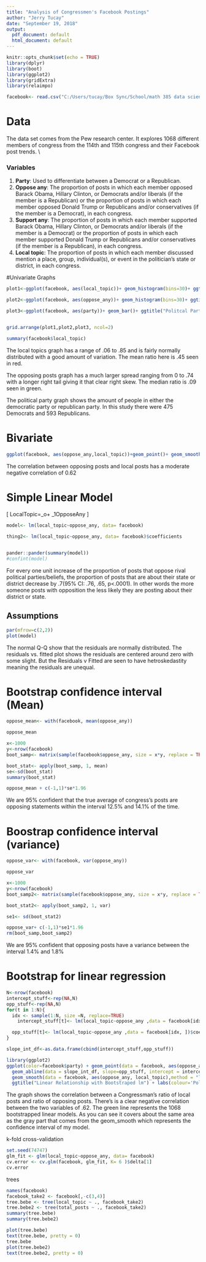 ```yaml
---
title: "Analysis of Congressmen's Facebook Postings"
author: "Jerry Tucay"
date: "September 19, 2018"
output:
  pdf_document: default
  html_document: default
---
```


```r
knitr::opts_chunk$set(echo = TRUE)
library(dplyr)
library(boot)
library(ggplot2)
library(gridExtra)
library(relaimpo)

facebook<- read.csv("C:/Users/tucay/Box Sync/School/math 385 data science/Congressional-Rhetoric-on-Facebook-2015-2017-Estimated-Support-Opposition-and-Local-Topics/facebook_poli.csv")

```

# Data 

The data set comes from the Pew research center. It explores 1068 different members of congress from the 114th and 115th congress and their Facebook post trends.
\\

### Variables

1.	$\textbf{Party}$: Used to differentiate between a Democrat or a Republican.
2.	$\textbf{Oppose any}$: The proportion of posts in which each member opposed Barack Obama, Hillary Clinton, or Democrats and/or liberals (if the member is a Republican) or the proportion of posts in which each member opposed Donald Trump or Republicans and/or conservatives (if the member is a Democrat), in each congress.
3.	$\textbf{Support any}$: The proportion of posts in which each member supported Barack Obama, Hillary Clinton, or Democrats and/or liberals (if the member is a Democrat) or the proportion of posts in which each member supported Donald Trump or Republicans and/or conservatives (if the member is a Republican), in each congress.
4.	$\textbf{Local topic}$: The proportion of posts in which each member discussed mention a place, group, individual(s), or event in the politician's state or district, in each congress.

#Univariate Graphs


```r

plot1<-ggplot(facebook, aes(local_topic))+ geom_histogram(bins=30)+ ggtitle("Local Topic")+ geom_vline(xintercept = mean(facebook$local_topic), color="red")+ geom_vline( xintercept=median(facebook$local_topic), color="green")

plot2<-ggplot(facebook, aes(oppose_any))+ geom_histogram(bins=30)+ ggtitle("Opposing posts")+ geom_vline(xintercept = mean(facebook$oppose_any), color="red")+ geom_vline( xintercept=median(facebook$oppose_any), color="green")

plot3<-ggplot(facebook, aes(party))+ geom_bar()+ ggtitle("Politcal Party")


grid.arrange(plot1,plot2,plot3, ncol=2)

summary(facebook$local_topic)
```

The local topics graph has a range of .06 to .85 and is fairly normally distributed with a good amount of variation. The mean ratio here is .45 seen in red. 

The opposing posts graph has a much larger spread ranging from 0 to .74 with a longer right tail giving it that clear right skew. The median ratio is .09 seen in green.

The political party graph shows the amount of people in either the democratic party or republican party. In this study there were 475 Democrats and 593 Republicans.

# Bivariate

```r
ggplot(facebook, aes(oppose_any,local_topic))+geom_point()+ geom_smooth(method = "lm")+ggtitle("Linear Relationship")
```

The correlation between opposing posts and local posts has a moderate negative correlation of 0.62



# Simple Linear Model

\[
  LocalTopic=\beta_o+ \beta_1OpposeAny 
\]


```r
model<- lm(local_topic~oppose_any, data= facebook)

thing2<- lm(local_topic~oppose_any, data= facebook)$coefficients


pander::pander(summary(model))
#confint(model)

```

For every one unit increase of the proportion of posts that oppose rival political parties/beliefs, the proportion of posts that are about their state or district decrease by .7(95% CI: .76, .65, p<.0001).
In other words the more someone posts with opposition the less likely they are posting about their district or state.

\pagebreak

## Assumptions

```r
par(mfrow=c(2,2))
plot(model)
```

The normal Q-Q show that the residuals are normally distributed. The residuals vs. fitted plot shows the residuals are centered around zero with some slight. But the Residuals v Fitted are seen to have hetroskedastity meaning the residuals are unequal.

# Bootstrap confidence interval (Mean)
```r
oppose_mean<- with(facebook, mean(oppose_any))

oppose_mean

x<-1000
y<-nrow(facebook)
boot_samp<- matrix(sample(facebook$oppose_any, size = x*y, replace = TRUE),x,y)

boot_stat<- apply(boot_samp, 1, mean)
se<-sd(boot_stat)
summary(boot_stat)

oppose_mean + c(-1,1)*se*1.96

```
We are 95% confident that the true average of congress's posts are opposing statements within the interval 12.5% and 14.1% of the time.

# Boostrap confidence interval (variance)

```r
oppose_var<- with(facebook, var(oppose_any))

oppose_var

x<-1000
y<-nrow(facebook)
boot_samp2<- matrix(sample(facebook$oppose_any, size = x*y, replace = TRUE),x,y)

boot_stat2<- apply(boot_samp2, 1, var)

se1<- sd(boot_stat2)

oppose_var+ c(-1,1)*se1*1.96
rm(boot_samp,boot_samp2)
```

We are 95% confident that opposing posts have a variance between the interval 1.4% and 1.8%

\pagebreak

# Bootstrap for linear regression


```r
N<-nrow(facebook)
intercept_stuff<-rep(NA,N)
opp_stuff<-rep(NA,N)
for(t in 1:N){
  idx <- sample(1:N, size =N, replace=TRUE)
    intercept_stuff[t]<- lm(local_topic~oppose_any ,data = facebook[idx, ])$coefficient[1] 

  opp_stuff[t]<- lm(local_topic~oppose_any ,data = facebook[idx, ])$coefficient[2] 
}

slope_int_df<-as.data.frame(cbind(intercept_stuff,opp_stuff))

```


```r
library(ggplot2)
ggplot(color=facebook$party) + geom_point(data = facebook, aes(oppose_any, local_topic, colour=facebook$party) ) +
  geom_abline(data = slope_int_df, slope=opp_stuff, intercept = intercept_stuff, color="green3", alpha=.019) +
  geom_smooth(data = facebook, aes(oppose_any, local_topic),method = "lm")+ xlim(0,.8)+ ylim(0,.9) +
  ggtitle("Linear Relationship with Bootstraped lm") + labs(colour='Politcal Party', x= 'Ratio of opposing posts', y='Ratio of local topics' )
```
The graph shows the correlation between a Congressman's ratio of local posts and ratio of opposing posts. There's is a clear negative correlation between the two variables of .62. The green line represents the 1068 bootstrapped linear models. As you can see it covers about the same area as the gray part that comes from the geom_smooth which represents the confidence interval of my model. 

k-fold cross-validation
```r
set.seed(74747)
glm_fit <- glm(local_topic~oppose_any, data= facebook)
cv.error <- cv.glm(facebook, glm_fit, K= 6 )$delta[1]
cv.error
```

trees
```r
names(facebook)
facebook_take2 <- facebook[,-c(3,4)]
tree.bebe <- tree(local_topic ~ ., facebook_take2)
tree.bebe2 <- tree(total_posts ~ ., facebook_take2)
summary(tree.bebe)
summary(tree.bebe2)
```


```r
plot(tree.bebe)
text(tree.bebe, pretty = 0)
tree.bebe
plot(tree.bebe2)
text(tree.bebe2, pretty = 0)
```
